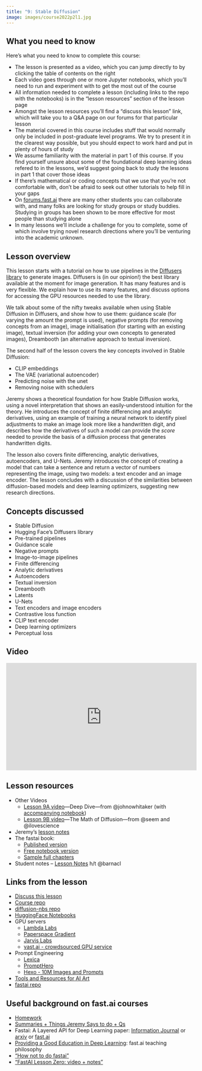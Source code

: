 ```yaml
---
title: "9: Stable Diffusion"
image: images/course2022p2l1.jpg
---
```


## What you need to know

Here's what you need to know to complete this course:

- The lesson is presented as a video, which you can jump directly to by clicking the table of contents on the right
- Each video goes through one or more Jupyter notebooks, which you'll need to run and experiment with to get the most out of the course
- All information needed to complete a lesson (including links to the repo with the notebooks) is in the "lesson resources" section of the lesson page
- Amongst the lesson resources you'll find a "discuss this lesson" link, which will take you to a Q&A page on our forums for that particular lesson
- The material covered in this course includes stuff that would normally only be included in post-graduate level programs. We try to present it in the clearest way possible, but you should expect to work hard and put in plenty of hours of study
- We assume familiarity with the material in part 1 of this course. If you find yourself unsure about some of the foundational deep learning ideas refered to in the lessons, we'd suggest going back to study the lessons in part 1 that cover those ideas
- If there's mathematical or coding concepts that we use that you're not comfortable with, don't be afraid to seek out other tutorials to help fill in your gaps
- On [forums.fast.ai](https://forums.fast.ai) there are many other students you can collaborate with, and many folks are looking for study groups or study buddies. Studying in groups has been shown to be more effective for most people than studying alone
- In many lessons we'll include a challenge for you to complete, some of which involve trying novel research directions where you'll be venturing into the academic unknown.

## Lesson overview

This lesson starts with a tutorial on how to use pipelines in the [Diffusers library](https://huggingface.co/docs/diffusers/index) to generate images. Diffusers is (in our opinion!) the best library available at the moment for image generation. It has many features and is very flexible. We explain how to use its many features, and discuss options for accessing the GPU resources needed to use the library.

We talk about some of the nifty tweaks available when using Stable Diffusion in Diffusers, and show how to use them: guidance scale (for varying the amount the prompt is used), negative prompts (for removing concepts from an image), image initialisation (for starting with an existing image), textual inversion (for adding your own concepts to generated images), Dreambooth (an alternative approach to textual inversion).

The second half of the lesson covers the key concepts involved in Stable Diffusion:

- CLIP embeddings
- The VAE (variational autoencoder)
- Predicting noise with the unet
- Removing noise with schedulers

Jeremy shows a theoretical foundation for how Stable Diffusion works, using a novel interpretation that shows an easily-understood intuition for the theory. He introduces the concept of finite differencing and analytic derivatives, using an example of training a neural network to identify pixel adjustments to make an image look more like a handwritten digit, and describes how the derivatives of such a model can provide the *score* needed to provide the basis of a diffusion process that generates handwritten digits.

The lesson also covers finite differencing, analytic derivatives, autoencoders, and U-Nets. Jeremy introduces the concept of creating a model that can take a sentence and return a vector of numbers representing the image, using two models: a text encoder and an image encoder. The lesson concludes with a discussion of the similarities between diffusion-based models and deep learning optimizers, suggesting new research directions.

## Concepts discussed

- Stable Diffusion
- Hugging Face's Diffusers library
- Pre-trained pipelines
- Guidance scale
- Negative prompts
- Image-to-image pipelines
- Finite differencing
- Analytic derivatives
- Autoencoders
- Textual inversion
- Dreambooth
- Latents
- U-Nets
- Text encoders and image encoders
- Contrastive loss function
- CLIP text encoder
- Deep learning optimizers
- Perceptual loss

## Video

<iframe width="514" height="289" src="https://www.youtube-nocookie.com/embed/_7rMfsA24Ls?modestbranding=1" title="fast.ai lesson 9" frameborder="0" allow="accelerometer; clipboard-write; encrypted-media; gyroscope; picture-in-picture" allowfullscreen></iframe>

## Lesson resources

- Other Videos
  - [Lesson 9A video](https://www.youtube.com/watch?v=844LY0vYQhc)---Deep Dive---from @johnowhitaker (with [accompanying notebook](https://github.com/fastai/diffusion-nbs/blob/master/Stable%20Diffusion%20Deep%20Dive.ipynb))
  - [Lesson 9B video](https://youtu.be/mYpjmM7O-30)---The Math of Diffusion---from @seem and @ilovescience 
- Jeremy's [lesson notes](https://forums.fast.ai/uploads/short-url/dI0cWOaQQEHFYPKVyM9BkSWY4rQ.pdf)
- The fastai book:
  - [Published version](https://www.amazon.com/Deep-Learning-Coders-fastai-PyTorch-ebook-dp-B08C2KM7NR/dp/B08C2KM7NR)
  - [Free notebook version](https://github.com/fastai/fastbook)
  - [Sample full chapters](https://fastai.github.io/fastbook2e/)
- Student notes
  -- [Lesson Notes](https://rekil156.github.io/rekilblog/posts/lesson9_stableDissufion/Lesson9.html) h/t @barnacl 

## Links from the lesson

- [Discuss this lesson](https://forums.fast.ai/t/lesson-9-official-topic/100562)
- [Course repo](https://github.com/fastai/course22p2)
- [diffusion-nbs repo](https://github.com/fastai/diffusion-nbs)
- [HuggingFace Notebooks](https://github.com/huggingface/notebooks)
- GPU servers
  - [Lambda Labs](https://forums.fast.ai/t/lambda-gpu-cloud-for-deep-learning-a100s-at-1-10-gpu-hr-150-sign-up-credit/100942/2)
  - [Paperspace Gradient](https://www.paperspace.com/gradient)
  - [Jarvis Labs](https://jarvislabs.ai/)
  - [vast.ai - crowdsourced GPU service](https://vast.ai/)
- Prompt Engineering
  - [Lexica](https://lexica.art/)
  - [PromptHero](https://prompthero.com/)
  - [Hexo - 10M Images and Prompts](https://hexo.ai/)
- [Tools and Resources for AI Art](https://pharmapsychotic.com/tools.html)
- [fastai repo](https://github.com/fastai/fastai)

## Useful background on fast.ai courses

- [Homework](https://forums.fast.ai/t/did-you-do-the-homework/66034)
- [Summaries + Things Jeremy Says to do + Qs](/t/podcast-writeup-summaries-things-jeremy-says-to-do-qs/66194)
- Fastai: A Layered API for Deep Learning paper: [Information Journal](https://www.mdpi.com/2078-2489/11/2/108) or [arxiv](https://arxiv.org/abs/2002.04688) or [fast.ai](https://www.fast.ai/2020/02/13/fastai-A-Layered-API-for-Deep-Learning/)
- [Providing a Good Education in Deep Learning](https://www.fast.ai/2016/10/08/teaching-philosophy/): fast.ai teaching philosophy
- ["How not to do fastai” ](https://medium.com/@init_27/how-not-to-do-fast-ai-or-any-ml-mooc-3d34a7e0ab8c)
- ["FastAI Lesson Zero: video + notes"](https://www.alexstrick.com/blog/fastai-lesson-zero)

